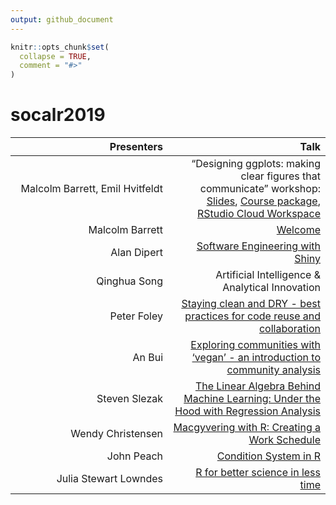 ```yaml
---
output: github_document
---
```


<!-- README.md is generated from README.Rmd. Please edit that file -->

```r
knitr::opts_chunk$set(
  collapse = TRUE,
  comment = "#>"
)
```

# socalr2019

|  Presenters |  Talk |
|--:|--:|
| Malcolm Barrett, Emil Hvitfeldt |  "Designing ggplots: making clear figures that communicate" workshop:  [Slides](https://designing-ggplots.netlify.com/), [Course package](https://github.com/malcolmbarrett/designing.ggplots), [RStudio Cloud Workspace](http://bit.ly/design_gg)  |   
| Malcolm Barrett |  [Welcome](https://socal-allhands.netlify.com/) |
| Alan Dipert |  [Software Engineering with Shiny](https://docs.google.com/presentation/d/1ZHjQVjHR4jE3bG8HU1iDAFDaATSp6q68Gt2lFom9iX4/edit?usp=sharing) |
| Qinghua Song |  Artificial Intelligence & Analytical Innovation |  
| Peter Foley |  [Staying clean and DRY - best practices for code reuse and collaboration](https://github.com/peterfoley/clean_and_dry) |   
| An Bui | [Exploring communities with 'vegan' - an introduction to community analysis](2019-11-socal_useR.pptx) |   
| Steven Slezak | [The Linear Algebra Behind Machine Learning: Under the Hood with Regression Analysis](LARUG Lightning Talk.pdf)  |   
| Wendy Christensen | [ Macgyvering with R: Creating a Work Schedule](Macgyvering with R_ Creating a Work Schedule.pdf) | 
| John Peach | [Condition System in R](2017-01-26 - SoCal R All hands - Condition System in R) |   
| Julia Stewart Lowndes | [R for better science in less time](https://openscapes.github.io/slides/betterscience/socalR) | 


<!-- badges: start -->
<!-- badges: end -->

